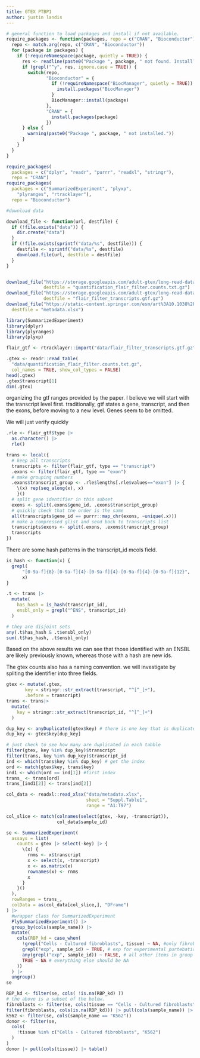 ```yaml
---
title: GTEX PTBP1
author: justin landis
---
```


```r
# general function to load packages and install if not available.
require_packages <- function(packages, repo = c("CRAN", "Bioconductor")) {
  repo <- match.arg(repo, c("CRAN", "Bioconductor"))
  for (package in packages) {
    if (!requireNamespace(package, quietly = TRUE)) {
      res <- readline(paste0("Package ", package, " not found. Install? [y/n]"))
      if (grepl("^y", res, ignore.case = TRUE)) {
        switch(repo,
               "Bioconductor" = {
                 if (!requireNamespace("BiocManager", quietly = TRUE)) {
                   install.packages("BiocManager")
                 }
                 BiocManager::install(package)
               },
               "CRAN" = {
                 install.packages(package)
               })
      } else {
        warning(paste0("Package ", package, " not installed."))
      }
    }
  }
}

require_packages(
  packages = c("dplyr", "readr", "purrr", "readxl", "stringr"),
  repo = "CRAN")
require_packages(
  packages = c("SummarizedExperiment", "plyxp",
    "plyranges", "rtracklayer"),
  repo = "Bioconductor")

```

```r
#download data

download_file <- function(url, destfile) {
  if (!file.exists("data")) {
    dir.create("data")
  }
  if (!file.exists(sprintf("data/%s", destfile))) {
    destfile <- sprintf("data/%s", destfile)
    download.file(url, destfile = destfile)
  }
}


download_file("https://storage.googleapis.com/adult-gtex/long-read-data/v9/long-read-RNA-seq/quantification_flair_filter.counts.txt.gz",
              destfile = "quantification_flair_filter.counts.txt.gz")
download_file("https://storage.googleapis.com/adult-gtex/long-read-data/v9/long-read-RNA-seq/flair_filter_transcripts.gtf.gz",
              destfile = "flair_filter_transcripts.gtf.gz")
download_file("https://static-content.springer.com/esm/art%3A10.1038%2Fs41586-022-05035-y/MediaObjects/41586_2022_5035_MOESM4_ESM.xlsx",
  destfile = "metadata.xlsx")

```


```r

library(SummarizedExperiment)
library(dplyr)
library(plyranges)
library(plyxp)

flair_gtf <- rtracklayer::import("data/flair_filter_transcripts.gtf.gz")

.gtex <- readr::read_table(
  "data/quantification_flair_filter.counts.txt.gz",
  col_names = TRUE, show_col_types = FALSE)
head(.gtex)
.gtex$transcript[1]
dim(.gtex)
```


organizing the gtf ranges provided by the paper. I believe we will start with
the transcript level first. traditionally, gtf states a gene, transcript, and
then the exons, before moving to a new level. Genes seem to be omitted.

We will just verify quickly

```r
.rle <- flair_gtf$type |>
  as.character() |>
  rle()

trans <- local({
  # keep all transcripts
  transcripts <- filter(flair_gtf, type == "transcript")
  .exons <- filter(flair_gtf, type == "exon")
  # make grouping numbers
  .exons$transcript_group <- .rle$lengths[.rle$values=="exon"] |> {
    \(x) rep(seq_along(x), x)
    }()
  # split gene identifier in this subset
  exons <- split(.exons$gene_id, .exons$transcript_group)
  # quickly check that the order is the same
  all(transcripts$gene_id == purrr::map_chr(exons, ~unique(.x)))
  # make a compressed glist and send back to transcripts list
  transcripts$exons <- split(.exons, .exons$transcript_group)
  transcripts
})

```

There are some hash patterns in the transcript_id mcols field.

```r

is_hash <- function(x) {
  grepl(
      "[0-9a-f]{8}-[0-9a-f]{4}-[0-9a-f]{4}-[0-9a-f]{4}-[0-9a-f]{12}",
      x)
}

.t <- trans |>
  mutate(
    has_hash = is_hash(transcript_id),
    ensbl_only = grepl("^ENS", transcript_id)
  )

# they are disjoint sets
any(.t$has_hash & .t$ensbl_only)
sum(.t$has_hash, .t$ensbl_only)
```

Based on the above results we can see that those identified with an ENSBL are
likely previously known, whereas those with a hash are new ids.

The gtex counts also has a naming convention. we will investigate by spliting
the identifier into three fields.

```r
gtex <- mutate(.gtex,
       key = stringr::str_extract(transcript, "^[^_]+"),
       .before = transcript)
trans <- trans|>
  mutate(
    key = stringr::str_extract(transcript_id, "^[^_]+")
  )

dup_key <- anyDuplicated(gtex$key) # there is one key that is duplicated??
dup_key <- gtex$key[dup_key]

# just check to see how many are duplicated in each tabble
filter(gtex, key %in% dup_key)$transcript
filter(trans, key %in% dup_key)$transcript_id
ind <- which(trans$key %in% dup_key) # get the index
ord <- match(gtex$key, trans$key)
ind1 <- which(ord == ind[1]) #first index
trans_ <- trans[ord]
trans_[ind1[2]] <- trans[ind[2]]

col_data <- readxl::read_xlsx("data/metadata.xlsx",
                              sheet = "Suppl.Table1",
                              range = "A1:T97")

col_slice <- match(colnames(select(gtex, -key, -transcript)),
                   col_data$sample_id)

se <- SummarizedExperiment(
  assays = list(
    counts = gtex |> select(-key) |> {
      \(x) {
        rnms <- x$transcript
        x <- select(x, -transcript)
        x <- as.matrix(x)
        rownames(x) <- rnms
        x
      }
    }()
  ),
  rowRanges = trans_,
  colData = as(col_data[col_slice,], "DFrame")
) |>
  #wrapper class for SummarizedExperiment
  PlySummarizedExperiment() |>
  group_by(cols(sample_name)) |>
  mutate(
    cols(RBP_kd = case_when(
      !grepl("Cells - Cultured fibroblasts", tissue) ~ NA, #only fibroblasts
      grepl("exp", sample_id) ~ TRUE, # exp for experimental purtebation
      any(grepl("exp", sample_id)) ~ FALSE, # all other items in group are false
      TRUE ~ NA # everything else should be NA
    ))
  ) |>
  ungroup()
se

RBP_kd <- filter(se, cols( !is.na(RBP_kd) ))
# the above is a subset of the below.
fibroblasts <- filter(se, cols(tissue == "Cells - Cultured fibroblasts"))
filter(fibroblasts, cols(is.na(RBP_kd))) |> pull(cols(sample_name)) |> table()
k562 <- filter(se, cols(sample_name == "K562"))
donor <- filter(se,
  cols(
    !tissue %in% c("Cells - Cultured fibroblasts", "K562")
  )
)
donor |> pull(cols(tissue)) |> table()

```
